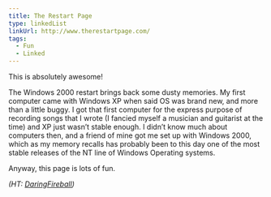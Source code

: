 ```yaml
---
title: The Restart Page
type: linkedList
linkUrl: http://www.therestartpage.com/
tags:
  - Fun
  - Linked
---
```


This is absolutely awesome!

The Windows 2000 restart brings back some dusty memories. My first computer came with Windows XP when said OS was brand new, and more than a little buggy. I got that first computer for the express purpose of recording songs that I wrote (I fancied myself a musician and guitarist at the time) and XP just wasn’t stable enough. I didn’t know much about computers then, and a friend of mine got me set up with Windows 2000, which as my memory recalls has probably been to this day one of the most stable releases of the NT line of Windows Operating systems.

Anyway, this page is lots of fun.

_(HT: [DaringFireball](http://daringfireball.net/linked/2012/01/07/restart))_
